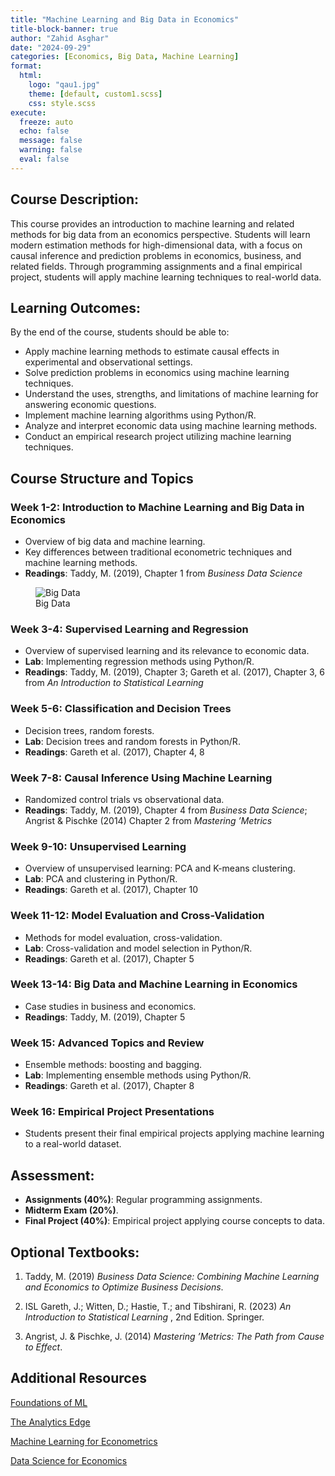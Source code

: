 ---
title: "Machine Learning and Big Data in Economics"
title-block-banner: true
author: "Zahid Asghar"
date: "2024-09-29"
categories: [Economics, Big Data, Machine Learning]
format: 
  html:
    logo: "qau1.jpg"
    theme: [default, custom1.scss]
    css: style.scss
execute:
  freeze: auto
  echo: false
  message: false
  warning: false
  eval: false
---

## Course Description:

This course provides an introduction to machine learning and related methods for big data from an economics perspective. Students will learn modern estimation methods for high-dimensional data, with a focus on causal inference and prediction problems in economics, business, and related fields. Through programming assignments and a final empirical project, students will apply machine learning techniques to real-world data.

## Learning Outcomes:

By the end of the course, students should be able to:

-   Apply machine learning methods to estimate causal effects in experimental and observational settings.
-   Solve prediction problems in economics using machine learning techniques.
-   Understand the uses, strengths, and limitations of machine learning for answering economic questions.
-   Implement machine learning algorithms using Python/R.
-   Analyze and interpret economic data using machine learning methods.
-   Conduct an empirical research project utilizing machine learning techniques.

## Course Structure and Topics

### Week 1-2: Introduction to Machine Learning and Big Data in Economics

-   Overview of big data and machine learning.
-   Key differences between traditional econometric techniques and machine learning methods.
-   **Readings**: Taddy, M. (2019), Chapter 1 from *Business Data Science*

   ![Big Data](images/big_data.jpg)

### Week 3-4: Supervised Learning and Regression

-   Overview of supervised learning and its relevance to economic data.
-   **Lab**: Implementing regression methods using Python/R.
-   **Readings**: Taddy, M. (2019), Chapter 3; Gareth et al. (2017), Chapter 3, 6 from *An Introduction to Statistical Learning*

### Week 5-6: Classification and Decision Trees

-   Decision trees, random forests.
-   **Lab**: Decision trees and random forests in Python/R.
-   **Readings**: Gareth et al. (2017), Chapter 4, 8

### Week 7-8: Causal Inference Using Machine Learning

-   Randomized control trials vs observational data.
-   **Readings**: Taddy, M. (2019), Chapter 4 from *Business Data Science*; Angrist & Pischke (2014) Chapter 2 from *Mastering ‘Metrics*

### Week 9-10: Unsupervised Learning

-   Overview of unsupervised learning: PCA and K-means clustering.
-   **Lab**: PCA and clustering in Python/R.
-   **Readings**: Gareth et al. (2017), Chapter 10

### Week 11-12: Model Evaluation and Cross-Validation

-   Methods for model evaluation, cross-validation.
-   **Lab**: Cross-validation and model selection in Python/R.
-   **Readings**: Gareth et al. (2017), Chapter 5

### Week 13-14: Big Data and Machine Learning in Economics

-   Case studies in business and economics.
-   **Readings**: Taddy, M. (2019), Chapter 5

### Week 15: Advanced Topics and Review

-   Ensemble methods: boosting and bagging.
-   **Lab**: Implementing ensemble methods using Python/R.
-   **Readings**: Gareth et al. (2017), Chapter 8

### Week 16: Empirical Project Presentations

-   Students present their final empirical projects applying machine learning to a real-world dataset.

## Assessment:

-   **Assignments (40%)**: Regular programming assignments.
-   **Midterm Exam (20%)**.
-   **Final Project (40%)**: Empirical project applying course concepts to data.

## Optional Textbooks:

1.  Taddy, M. (2019) *Business Data Science: Combining Machine Learning and Economics to Optimize Business Decisions*.

2.  ISL Gareth, J.; Witten, D.; Hastie, T.; and Tibshirani, R. (2023) *An Introduction to Statistical Learning* , 2nd Edition. Springer.

3.  Angrist, J. & Pischke, J. (2014) *Mastering ‘Metrics: The Path from Cause to Effect*.

## Additional Resources

[Foundations of ML](https://maxkasy.github.io/home/ML_Oxford_2024/)

[The Analytics Edge](https://ocw.mit.edu/courses/15-071-the-analytics-edge-spring-2017/pages/trees/)

[Machine Learning for Econometrics](https://www.bankofcanada.ca/2023/10/staff-analytical-note-2023-16/)

[Data Science for Economics](https://psantanna.com/Econ520)
